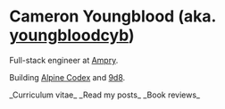 # Cameron Youngblood <span className="text-muted-foreground">(aka. [youngbloodcyb](https://github.com/youngbloodcyb))</span>

Full-stack engineer at [Ampry](https://ampry.com).

Building [Alpine Codex](https://alpinecodex.com) and [9d8](https://9d8.dev). 

<Link href="/me" className="border-b w-fit">
  _Curriculum vitae_
</Link>

<Link href="/posts" className="border-b w-fit">
  _Read my posts_
</Link>

<Link href="/books" className="border-b w-fit">
  _Book reviews_
</Link>

